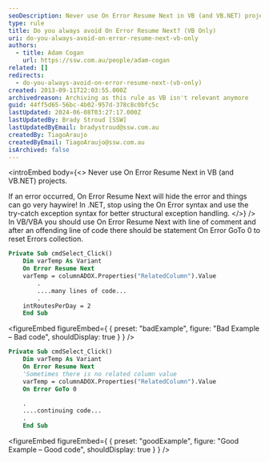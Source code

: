 ```yaml
---
seoDescription: Never use On Error Resume Next in VB (and VB.NET) projects. If an error occurred, On Error Resume Next will hide the error and things can go very haywire! In .NET, stop using the On Error syntax and use the try-catch exception syntax for better structural exception handling.
type: rule
title: Do you always avoid On Error Resume Next? (VB Only)
uri: do-you-always-avoid-on-error-resume-next-vb-only
authors:
  - title: Adam Cogan
    url: https://ssw.com.au/people/adam-cogan
related: []
redirects:
  - do-you-always-avoid-on-error-resume-next-(vb-only)
created: 2013-09-11T22:03:55.000Z
archivedreason: Archiving as this rule as VB isn't relevant anymore
guid: 44ff5d65-56bc-4b02-957d-378c8c0bfc5c
lastUpdated: 2024-06-08T03:27:17.000Z
lastUpdatedBy: Brady Stroud [SSW]
lastUpdatedByEmail: bradystroud@ssw.com.au
createdBy: TiagoAraujo
createdByEmail: TiagoAraujo@ssw.com.au
isArchived: false
---
```


<introEmbed
  body={<>
Never use On Error Resume Next in VB (and VB.NET) projects.

If an error occurred, On Error Resume Next will hide the error and things can go very haywire! In .NET, stop using the On Error syntax and use the try-catch exception syntax for better structural exception handling.
  </>}
/>
In VB/VBA you should use On Error Resume Next with line of comment and after an offending line of code there should be statement On Error GoTo 0 to reset Errors collection.

```vb
Private Sub cmdSelect_Click()
    Dim varTemp As Variant
    On Error Resume Next
    varTemp = columnADOX.Properties("RelatedColumn").Value
        .
        ....many lines of code...
        .
    intRoutesPerDay = 2
    End Sub
```
<figureEmbed figureEmbed={ {
  preset: "badExample",
  figure: "Bad Example – Bad code",
  shouldDisplay: true
} } />


```vb
Private Sub cmdSelect_Click()
    Dim varTemp As Variant
    On Error Resume Next
    'Sometimes there is no related column value
    varTemp = columnADOX.Properties("RelatedColumn").Value
    On Error GoTo 0

    .
    ....continuing code...
    .
    End Sub
```
<figureEmbed figureEmbed={ {
  preset: "goodExample",
  figure: "Good Example – Good code",
  shouldDisplay: true
} } />
